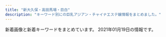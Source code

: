 ```yaml
---
title: "新大久保・高田馬場・目白"
description: "キーワード別にの巨乳アジアン・チャイナエステ嬢情報をまとめました。"
---
```


新着画像と新着キーワードをまとめています。
2021年01月19日の情報です。

<DmmAffiliateIns />
<KeywordTable
  shops={
    [
    {
        "keywords": {
            "D": 5,
            "86": 4,
            "C": 14,
            "85": 1,
            "87": 1
        },
        "url": "https://angel.abnavi.info/",
        "name": "Angel",
        "img_links": [
            "https://angel.abnavi.info/images/room2.jpg",
            "https://angel.abnavi.info/images/top.jpg",
            "https://angel.abnavi.info/photos/sites/7/2020/07/2020073006120917.jpg",
            "https://angel.abnavi.info/photos/sites/7/2020/11/2020110606371089.jpg",
            "https://angel.abnavi.info/photos/sites/7/2020/09/2020092301333424.jpg",
            "https://angel.abnavi.info/images/news_bj3.jpg",
            "https://angel.abnavi.info/images/end.png",
            "https://angel.abnavi.info/images/nbj3.jpg",
            "https://angel.abnavi.info/photos/sites/7/2020/10/2020101305350920.jpg",
            "https://angel.abnavi.info/photos/sites/7/2020/07/2020073005201940.jpg",
            "https://angel.abnavi.info/images/nbj1.jpg",
            "https://angel.abnavi.info/images/s_staff.jpg",
            "https://angel.abnavi.info/images/room1.jpg",
            "https://angel.abnavi.info/images/room3.jpg",
            "https://angel.abnavi.info/photos/sites/7/2020/07/2020073005202048.jpg",
            "https://angel.abnavi.info/images/room4.jpg",
            "https://angel.abnavi.info/images/s_news.png"
        ],
        "station": "JR\u9ad8\u7530\u99ac\u5834\u99c5"
    },
    {
        "keywords": {},
        "img_links": [
            "http://kobo.mssg.jp/images/s_info.png",
            "http://kobo.mssg.jp/images/staff_9b.jpg",
            "http://kobo.mssg.jp/images/wenzi-staff.png",
            "http://kobo.mssg.jp/layer/images/top/top_04.jpg",
            "http://kobo.mssg.jp/images/staff_9a.jpg",
            "http://kobo.mssg.jp/images/top2.jpg",
            "http://kobo.mssg.jp/images/staff_8.jpg",
            "http://kobo.mssg.jp/layer/images/top/top_02.jpg",
            "http://kobo.mssg.jp/layer/images/top/top_05.jpg",
            "http://kobo.mssg.jp/layer/images/top/top_08.png",
            "http://kobo.mssg.jp/images/staff_2b.jpg",
            "http://kobo.mssg.jp/layer/images/top/top_06.jpg",
            "http://kobo.mssg.jp/images/1.jpg",
            "http://kobo.mssg.jp/layer/images/top.jpg",
            "http://kobo.mssg.jp/layer/images/top/top_03.jpg",
            "http://kobo.mssg.jp/images/staff_10a.jpg",
            "http://kobo.mssg.jp/images/info.png",
            "http://kobo.mssg.jp/images/staff_4.jpg",
            "http://kobo.mssg.jp/images/staff_bj4.png",
            "http://kobo.mssg.jp/images/staff_2a.jpg",
            "http://kobo.mssg.jp/images/top1.jpg",
            "http://kobo.mssg.jp/images/staff_5.jpg",
            "http://kobo.mssg.jp/layer/images/top/top_01.jpg",
            "http://kobo.mssg.jp/images/staff_8a.jpg",
            "http://kobo.mssg.jp/images/staff_bj1.png"
        ],
        "url": "http://kobo.mssg.jp/",
        "station": "JR\u5927\u4e45\u4fdd\u99c5\u5317\u53e3",
        "name": "\u6c34\u8272-\u30df\u30ba\u30a4\u30ed-"
    },
    {
        "url": "http://familiar.tyo.cm/",
        "img_links": [
            "http://familiar.tyo.cm/photos/sites/37/2019/10/2019102502193551.jpg",
            "http://familiar.tyo.cm/photos/sites/37/2018/12/2018121903013346.jpg",
            "http://familiar.tyo.cm/photos/sites/37/2018/12/2018121903022968.jpg",
            "http://familiar.tyo.cm/photos/sites/37/2019/11/2019112902341792.jpg",
            "http://familiar.tyo.cm/photos/sites/37/2019/06/2019061502562797.jpg",
            "http://familiar.tyo.cm/photos/sites/37/2019/12/2019120401354873.jpg",
            "http://familiar.tyo.cm/photos/sites/37/2019/09/201909270657496.jpg",
            "http://familiar.tyo.cm/photos/sites/37/2019/03/2019032406115446.jpg",
            "http://familiar.tyo.cm/photos/sites/37/2019/06/2019061502562798.jpg",
            "http://familiar.tyo.cm/photos/sites/37/2019/03/2019032406115598.jpg",
            "http://familiar.tyo.cm/images/1.png",
            "http://familiar.tyo.cm/photos/sites/37/2019/10/2019102408541458.jpg",
            "http://familiar.tyo.cm/photos/sites/37/2019/12/2019120401355046.jpg",
            "http://familiar.tyo.cm/photos/sites/37/2019/12/2019120401354980.jpg",
            "http://familiar.tyo.cm/images/mobile.jpg",
            "http://familiar.tyo.cm/images/s_link.jpg",
            "http://familiar.tyo.cm/photos/sites/37/2019/12/201912130833132.jpg",
            "http://familiar.tyo.cm/images/s_staff.jpg",
            "http://familiar.tyo.cm/photos/sites/37/2019/12/2019120502265383.jpg",
            "http://familiar.tyo.cm/photos/sites/37/2019/03/2019031806471671.jpg",
            "http://familiar.tyo.cm/photos/sites/37/2019/09/2019090503385014.jpg",
            "http://familiar.tyo.cm/photos/sites/37/2019/10/2019102502193826.jpg",
            "http://familiar.tyo.cm/photos/sites/37/2019/06/2019062210030384.jpg",
            "http://familiar.tyo.cm/photos/sites/37/2019/06/2019060406161857.jpg",
            "http://familiar.tyo.cm/photos/sites/37/2019/06/2019060406241084.jpg",
            "http://familiar.tyo.cm/photos/sites/37/2019/03/2019032406115491.jpg",
            "http://familiar.tyo.cm/photos/sites/37/2019/11/2019110802115992.jpg",
            "http://familiar.tyo.cm/photos/sites/37/2019/03/2019032406115311.jpg",
            "http://familiar.tyo.cm/photos/sites/37/2019/06/2019061502562745.jpg",
            "http://familiar.tyo.cm/photos/sites/37/2019/03/2019032406115451.jpg",
            "http://familiar.tyo.cm/photos/sites/37/2019/11/2019112002511160.jpg",
            "http://familiar.tyo.cm/photos/sites/37/2019/12/2019120502264671.jpg",
            "http://familiar.tyo.cm/images/tel.png",
            "http://familiar.tyo.cm/photos/sites/37/2019/03/2019032406115440.jpg",
            "http://familiar.tyo.cm/photos/sites/37/2019/10/2019100304481325.jpg",
            "http://familiar.tyo.cm/photos/sites/37/2019/06/201906040617136.jpg",
            "http://familiar.tyo.cm/photos/sites/37/2019/03/2019032406115312.jpg",
            "http://familiar.tyo.cm/images/s_news.jpg",
            "http://familiar.tyo.cm/images/top.png"
        ],
        "name": "Familiar\u30fb\u30d5\u30a1\u30df\u30ea\u30fc\u30a2",
        "station": "JR\u65b0\u5927\u4e45\u4fdd\u99c5",
        "keywords": {
            "E": 36,
            "C": 2,
            "87": 72,
            "88": 27,
            "83": 9,
            "85": 18,
            "D": 182,
            "86": 94
        }
    },
    {
        "url": "http://www.aromaonly1.com/",
        "keywords": {
            "E": 2,
            "D": 4,
            "88": 4,
            "86": 5,
            "C": 3
        },
        "station": "JR\u9ad8\u7530\u99ac\u5834\u99c5",
        "name": "NEW ONLY ONE",
        "img_links": [
            "http://www.aromaonly1.com/images/index_01.jpg",
            "http://www.aromaonly1.com/images/index_02.jpg",
            "http://www.aromaonly1.com/images/index_04.jpg",
            "http://www.aromaonly1.com/images/interior_10.jpg",
            "http://www.aromaonly1.com/images/service_10.jpg",
            "http://www.aromaonly1.com/images/index_06.jpg",
            "http://www.aromaonly1.com/my_work/images/pic1.png",
            "http://www.aromaonly1.com/uploads/56e94a67d1aa4ea89d5f2064a387ab96.jpg",
            "http://www.aromaonly1.com/uploads/33c6d79a06e306e309deefd74daa5ef6.jpg",
            "http://www.aromaonly1.com/uploads/8e9e8b4d89b256773f17dff61368328c.jpg",
            "http://www.aromaonly1.com/uploads/822de08541e5f0a03b8fdd99ac777097.jpg",
            "http://www.aromaonly1.com/images/girls_10.jpg",
            "http://www.aromaonly1.com/images/index_05.jpg",
            "http://www.aromaonly1.com/images/index_20.jpg",
            "http://www.aromaonly1.com/uploads/b43afdf6c0db7020b472f89b05664984.jpg",
            "http://www.aromaonly1.com/uploads/18799c1985ca7d1cd026808323ec51c2.jpg",
            "http://www.aromaonly1.com/images/index_07.jpg",
            "http://www.aromaonly1.com/uploads/5f4083d49285cbe64774b1bd70e86150.jpg",
            "http://www.aromaonly1.com/uploads/66dc68de1f9c001b6f15d52303314efc.jpg",
            "http://www.aromaonly1.com/uploads/305e7816c9390b899011ef6e82855b7d.jpg",
            "http://www.aromaonly1.com/uploads/2f5941103973429d3981087968a845a3.jpg",
            "http://www.aromaonly1.com/uploads/a4bfacdc272e1f3c3ee9884036dbf094.jpg",
            "http://www.aromaonly1.com/images/index_03.jpg",
            "http://www.aromaonly1.com/uploads/015cba9c432d730d26583fe998534fa6.jpg",
            "http://www.aromaonly1.com/uploads/ac75f516de3602f2ed5de1d9e2383a35.jpg",
            "http://www.aromaonly1.com/images/index_11.jpg",
            "http://www.aromaonly1.com/images/index_16.jpg",
            "http://www.aromaonly1.com/images/index_17.jpg",
            "http://www.aromaonly1.com/images/service_11.jpg",
            "http://www.aromaonly1.com/uploads/c24b4a66b959c50d941c227e2167e47a.jpg",
            "http://www.aromaonly1.com/images/index_15.jpg",
            "http://www.aromaonly1.com/images/index_08.jpg",
            "http://www.aromaonly1.com/uploads/6d6161355034da26e622af1b5469296f.jpg",
            "http://www.aromaonly1.com/images/index_14.jpg",
            "http://www.aromaonly1.com/images/link_10.jpg",
            "http://www.aromaonly1.com/uploads/269045fb02ee17a03b99afcdabc449fa.jpg",
            "http://www.aromaonly1.com/images/index_12.jpg",
            "http://www.aromaonly1.com/images/index_21.jpg",
            "http://www.aromaonly1.com/uploads/e01fa669285bc99ba782abfd90a08bb2.jpg",
            "http://www.aromaonly1.com/uploads/0d74a4af5e268e3562daa56048c13906.jpg",
            "http://www.aromaonly1.com/images/index_18.jpg",
            "http://www.aromaonly1.com/uploads/3e6ede4dd71b9611bfc0fc01fff82057.jpg",
            "http://www.aromaonly1.com/images/fanhui.png",
            "http://www.aromaonly1.com/images/index_19.jpg"
        ]
    },
    {
        "name": "\u60a0\u30a8\u30b9\u30c6",
        "img_links": [
            "http://www.y-rlx.site/images/info.jpg",
            "http://www.y-rlx.site/images/index_07.jpg",
            "http://www.y-rlx.site/images/upload/thumb/42f21da5175af4b4.jpg",
            "http://www.y-rlx.site/images/index_06.jpg",
            "http://www.y-rlx.site/images/rec_09.jpg",
            "http://www.y-rlx.site/images/staff_09.jpg",
            "http://www.y-rlx.site/images/upload/thumb/09ac55d22a602603.jpg",
            "http://www.y-rlx.site/images/index_18.jpg",
            "http://www.y-rlx.site/images/upload/thumb/02b4e6896e30ae85.jpg",
            "http://www.y-rlx.site/images/card.jpg",
            "http://www.y-rlx.site/images/index_20.jpg",
            "http://www.y-rlx.site/girl/01.jpg",
            "http://www.y-rlx.site/images/index_03.jpg",
            "http://y-rlx.site/images/index_07.jpg",
            "http://www.y-rlx.site/images/index_11.jpg",
            "http://www.y-rlx.site/images/upload/thumb/5dc2d5e0b6195104.jpg",
            "http://www.y-rlx.site/images/index_02.jpg",
            "http://www.y-rlx.site/girl/04.jpg",
            "http://www.y-rlx.site/images/index_08.jpg",
            "http://www.y-rlx.site/images/index_15.jpg",
            "http://www.y-rlx.site/images/upload/thumb/e93a788af7ec0040.jpg",
            "http://www.y-rlx.site/images/rec.jpg",
            "http://www.y-rlx.site/images/upload/thumb/c69d7050fbdbb36f.jpg",
            "http://www.y-rlx.site/girl/03.jpg",
            "http://www.y-rlx.site/images/upload/thumb/0fba3207fb3c4467.jpg",
            "http://www.y-rlx.site/images/info_09.jpg",
            "http://www.y-rlx.site/images/index_09.jpg",
            "http://www.y-rlx.site/images/upload/thumb/2c7fdde9ad97892b.jpg",
            "http://www.y-rlx.site/images/index_04.jpg",
            "http://www.y-rlx.site/images/upload/thumb/e0a26e58e17a1416.jpg",
            "http://www.y-rlx.site/girl/05.jpg",
            "http://www.y-rlx.site/images/index_05.jpg",
            "http://www.y-rlx.site/images/index_13.jpg",
            "http://www.y-rlx.site/girl/02.jpg",
            "http://y-rlx.site/images/index_04.jpg",
            "http://www.y-rlx.site/images/upload/thumb/ed8b0cbb7323414a.jpg",
            "http://www.y-rlx.site/images/index_01.jpg",
            "http://www.y-rlx.site/images/index_19.jpg",
            "http://www.y-rlx.site/images/upload/thumb/e8190e2180eba7c5.jpg",
            "http://www.y-rlx.site/images/upload/thumb/55cf68e3bb41cd32.jpg",
            "http://www.y-rlx.site/images/index_10.jpg"
        ],
        "url": "http://www.y-rlx.site/",
        "station": "JR\u9ad8\u7530\u99ac\u5834\u99c5\u65e9\u7a32\u7530\u53e3",
        "keywords": {
            "87": 3,
            "88": 3,
            "D": 1,
            "C": 5
        }
    },
    {
        "name": "\u7f8e\u82b1\u9999",
        "url": "https://relax501.webnode.jp/",
        "img_links": [
            "https://relax501.webnode.jp/_files/200000065-1b9391b93c/200/2_22.jpg",
            "https://relax501.webnode.jp/_files/200000088-2c2d72c2da/200/rogo.jpg",
            "https://relax501.webnode.jp/_files/200000063-6c3f06c3f2/top-34.jpg",
            "https://relax501.webnode.jp/_files/200000068-1dc6f1dc72/r2.jpg",
            "https://relax501.webnode.jp/_files/200000063-6c3f06c3f2/200/top-34.jpg",
            "https://relax501.webnode.jp/_files/200000080-8e8bb8e8bd/200/yuki-8.jpg",
            "https://relax501.webnode.jp/_files/200000067-9be369be38/r1.jpg",
            "https://relax501.webnode.jp/_files/200000067-9be369be38/200/r1.jpg",
            "https://relax501.webnode.jp/_files/200000068-1dc6f1dc72/200/r2.jpg",
            "https://relax501.webnode.jp/_files/200000077-64e7364e77/200/anna-2.jpg",
            "https://relax501.webnode.jp/_files/200000019-1f1a31f1a5/200/33.jpg",
            "https://relax501.webnode.jp/_files/200000078-d0097d0099/madoka-0.jpg",
            "https://relax501.webnode.jp/_files/200000077-64e7364e77/anna-2.jpg",
            "https://relax501.webnode.jp/_files/200000081-8d1f18d1f3/yuu.jpg",
            "https://relax501.webnode.jp/_files/200000078-d0097d0099/200/madoka-0.jpg",
            "https://relax501.webnode.jp/_files/200000081-8d1f18d1f3/200/yuu.jpg",
            "https://relax501.webnode.jp/_files/200000080-8e8bb8e8bd/yuki-8.jpg",
            "https://relax501.webnode.jp/_files/200000065-1b9391b93c/2_22.jpg"
        ],
        "station": "JR\u65b0\u5927\u4e45\u4fdd\u99c5",
        "keywords": {}
    },
    {
        "keywords": {},
        "url": "http://esthe.top/",
        "name": "RAN\uff5e\u30e9\u30f3\uff5e",
        "station": "JR\u9ad8\u7530\u99ac\u5834\u99c5\u6771\u53e3",
        "img_links": [
            "http://esthe.top/images/QRcode.jpg",
            "http://esthe.top/images/an_2_04.jpg",
            "http://esthe.top/images/room_images/gallery-04.jpg",
            "http://esthe.top/images/demo/slider/tooltips/slide2.png",
            "http://esthe.top/images/an_1_03.jpg",
            "http://esthe.top/images/staff_images/staff_010b.jpg",
            "http://esthe.top/images/room_images/gallery-01.jpg",
            "http://esthe.top/images/staff_images/staff_01a.jpg",
            "http://esthe.top/images/demo/slider/images/slide2.png",
            "http://esthe.top/images/room_images/gallery-06.jpg",
            "http://esthe.top/images/room_images/index-02.jpg",
            "http://esthe.top/images/staff_images/staff_09a.jpg",
            "http://esthe.top/images/an_2_06.jpg",
            "http://esthe.top/images/staff_images/staff_07a.jpg",
            "http://esthe.top/images/Bottom_02.jpg",
            "http://esthe.top/images/staff_images/staff_07b.jpg",
            "http://esthe.top/images/staff_images/staff_01b.jpg",
            "http://esthe.top/images/an_1_06.jpg",
            "http://esthe.top/images/demo/slider/tooltips/slide3.png",
            "http://esthe.top/images/room_images/index-01.jpg",
            "http://esthe.top/images/acs_ima/access-01.jpg",
            "http://esthe.top/images/an_1_04.jpg",
            "http://esthe.top/images/staff_images/staff_04a.jpg",
            "http://esthe.top/images/demo/slider/images/slide3.png",
            "http://esthe.top/images/an_1_05.jpg",
            "http://esthe.top/images/room_images/gallery-03.jpg",
            "http://esthe.top/images/an_2_03.jpg",
            "http://esthe.top/images/demo/slider/images/slide1.png",
            "http://esthe.top/images/demo/slider/tooltips/slide1.png",
            "http://esthe.top/images/an_1_02.jpg",
            "http://esthe.top/images/demo/slider/images/slide4.png",
            "http://esthe.top/images/room_images/gallery-02.jpg",
            "http://esthe.top/images/an_2_07.jpg",
            "http://esthe.top/images/staff_images/staff_04b.jpg",
            "http://esthe.top/images/acs_ima/access-03.jpg",
            "http://esthe.top/images/demo/slider/tooltips/slide5.png",
            "http://esthe.top/images/acs_ima/access-02.jpg",
            "http://esthe.top/images/an_1_07.jpg",
            "http://esthe.top/images/an_2_05.jpg",
            "http://esthe.top/images/staff_images/staff_09b.jpg",
            "http://esthe.top/images/demo/slider/images/slide5.png",
            "http://esthe.top/images/acs_ima/access-04.jpg",
            "http://esthe.top/images/room_images/gallery-05.jpg",
            "http://esthe.top/images/an_2_02.jpg",
            "http://esthe.top/images/demo/slider/tooltips/slide4.png",
            "http://esthe.top/images/Bottom_01.jpg",
            "http://esthe.top/images/staff_images/staff_010a.jpg"
        ]
    },
    {
        "name": "\u98a8\u96c5\u5802 \uff5e\u3075\u3046\u304c\u3069\u3046\uff5e",
        "keywords": {},
        "img_links": [
            "http://www.kity.work/img/an1.jpg",
            "http://www.kity.work/images/news.jpg",
            "http://www.kity.work/staff/sara.jpg",
            "http://www.kity.work/staff/minami.jpg",
            "http://www.kity.work/staff/yuka.jpg",
            "http://www.kity.work/img/an2.jpg",
            "http://www.kity.work/images/head.jpg",
            "http://www.kity.work/images/2.jpg",
            "http://www.kity.work/images/interior_t.jpg",
            "http://www.kity.work/img/aoi2.jpg",
            "http://www.kity.work/img/minami2.jpg",
            "http://www.kity.work/img/sara2.jpg",
            "http://www.kity.work/images/s1.png",
            "http://www.kity.work/images/up.jpg",
            "http://www.kity.work/images/s2.jpg",
            "http://www.kity.work/images/int2.jpg",
            "http://www.kity.work/img/minami1.jpg",
            "http://www.kity.work/img/yuka2.jpg",
            "http://www.kity.work/images/int1.jpg",
            "http://www.kity.work/images/4.jpg",
            "http://www.kity.work/images/1.jpg",
            "http://www.kity.work/images/s1.jpg",
            "http://www.kity.work/images/3.jpg",
            "http://www.kity.work/images/ac2.jpg",
            "http://www.kity.work/images/5.jpg",
            "http://www.kity.work/staff/aoi.jpg",
            "http://www.kity.work/images/tg.jpg",
            "http://www.kity.work/img/yuka1.jpg",
            "http://www.kity.work/img/sara1.jpg",
            "http://www.kity.work/img/aoi1.jpg",
            "http://www.kity.work/images/tel.jpg",
            "http://www.kity.work/staff/an.jpg",
            "http://www.kity.work/images/staff_t.jpg",
            "http://www.kity.work/images/sys.jpg"
        ],
        "url": "http://www.kity.work/",
        "station": "JR\u9ad8\u7530\u99ac\u5834\u99c5\u65e9\u7a32\u7530\u53e3"
    },
    {
        "name": "\u82b1",
        "station": "JR\u5927\u4e45\u4fdd\u99c5\u5317\u53e3",
        "img_links": [
            "https://est-hana.com/img/girl/main/s75_1.jpg",
            "https://est-hana.com/img/girl/thumb/smain1902e7f2a11706f93c08ab1eb76c57c0a501.jpg",
            "http://est-hana.com/img/material/gm4_rollout.png",
            "http://est-hana.com/img/whatnew/20200304.jpg",
            "https://est-hana.com/img/girl/list/s77_list.jpg",
            "https://est-hana.com/img/girl/list/s75_face.jpg",
            "https://est-hana.com/img/girl/pickup/pickup20190118192153.jpg",
            "http://est-hana.com/img/material/gm5_rollout.png",
            "https://est-hana.com/img/material/staff_t1rev1.png",
            "https://est-hana.com/img/material/top_t5.png",
            "https://est-hana.com/img/material/accsess_picter2.jpg",
            "http://est-hana.com/img/girl/pickup/topgirl20190528141109.png",
            "http://est-hana.com/img/material/gm2_rollout.png",
            "https://est-hana.com/img/material/massap5.jpg",
            "https://est-hana.com/img/material/w2.png",
            "https://est-hana.com/img/material/staff_t1.png",
            "https://est-hana.com/img/material/hosi4.png",
            "https://est-hana.com/img/girl/thumb/smain1912da4fa2da2e801312734721e1a44d8e19.jpg",
            "http://est-hana.com/img/material/top_t2_img_rev2.jpg",
            "https://est-hana.com/img/girl/list/sface193e3a7504f14e2050f14cb6782d72bb46c.jpg",
            "http://est-hana.com/img/girl/pickup/topgirl20180308214256.png",
            "https://est-hana.com/img/girl/list/slist199a8b144d9cbd006fc9dffdf23ad77de07.jpg",
            "https://est-hana.com/img/girl/list/slist110d5ce8a5906e2cdaf90af47c9395e0dff.jpg",
            "https://est-hana.com/img/girl/main/smain1871110bf62c88dcefca310cdc127f9b11f2.jpg",
            "http://est-hana.com/img/girl/pickup/topgirl20180908131653.png",
            "https://est-hana.com/img/girl/list/s163_face.jpg",
            "http://est-hana.com/img/girl/pickup/pickup20191214162524.jpg",
            "http://est-hana.com/img/girl/pickup/pickup20190118192257.jpg",
            "https://est-hana.com/img/girl/thumb/s180_1.jpg",
            "https://est-hana.com/img/girl/list/sface18449673a0eecbfdaab27d1a016ce6f4281.jpg",
            "http://est-hana.com/img/whatnew/20200401_mask.jpg",
            "http://est-hana.com/img/material/top_t3.png",
            "https://est-hana.com/img/girl/list/s180_list.jpg",
            "https://est-hana.com/img/material/photorenew5.jpg",
            "https://est-hana.com/img/whatnew/20200401min60.jpg",
            "https://est-hana.com/img/material/returnbtn.png",
            "https://est-hana.com/img/material/d19.png",
            "https://est-hana.com/img/material/click_tel_btn.png",
            "https://est-hana.com/img/girl/list/s88_face.jpg",
            "https://est-hana.com/img/girl/pickup/topgirl20161016054301.png",
            "https://est-hana.com/img/material/gm3_rollout.png",
            "https://est-hana.com/img/girl/main/smain1931e3a7504f14e2050f14cb6782d72bb46c.jpg",
            "https://est-hana.com/img/girl/pickup/pickup20191208191053.jpg",
            "https://est-hana.com/img/girl/main/smain197153ce52e0264e81a8a42e5d3c84dd833e.jpg",
            "http://est-hana.com/img/girl/pickup/pickup20190118192153.jpg",
            "https://est-hana.com/img/girl/main/smain184149673a0eecbfdaab27d1a016ce6f4281.jpg",
            "https://est-hana.com/img/girl/list/slist19753ce52e0264e81a8a42e5d3c84dd833e.jpg",
            "https://est-hana.com/img/material/detailwaku.png",
            "https://est-hana.com/img/material/gm4_rollout.png",
            "https://est-hana.com/img/girl/list/sface191ec56c0d5cc68365ea11e2e52a40272d8.jpg",
            "https://est-hana.com/img/camp/camp20210101.png",
            "https://est-hana.com/img/girl/pickup/topgirl20141227182718.png",
            "http://est-hana.com/img/material/top_twitter.png",
            "http://est-hana.com/img/camp/camp20210101.png",
            "https://est-hana.com/img/girl/pickup/pickup20180526173711.jpg",
            "https://est-hana.com/img/girl/list/sface19753ce52e0264e81a8a42e5d3c84dd833e.jpg",
            "https://est-hana.com/img/girl/list/s77_face.jpg",
            "http://est-hana.com/img/material/top_t2.png",
            "http://est-hana.com/img/material/top_t4.png",
            "https://est-hana.com/img/girl/main/smain1891e9ae2d8752cd8b9474ebd62df9909f9b.jpg",
            "https://est-hana.com/img/girl/main/s139_1.jpg",
            "https://est-hana.com/img/girl/list/s173_face.jpg",
            "https://est-hana.com/img/girl/pickup/pickup20190118192257.jpg",
            "https://est-hana.com/img/girl/list/slist8365230fc40840a020ba3ed47600db4b4a.jpg",
            "https://est-hana.com/img/material/photorenew2rev1.jpg",
            "https://est-hana.com/img/material/gm1_rollout.png",
            "https://est-hana.com/img/material/photorenew3.jpg",
            "https://est-hana.com/img/material/massap1.jpg",
            "https://est-hana.com/img/girl/list/slist19053cc33bb85f739f63e84c2ae2c41c2eb.jpg",
            "https://est-hana.com/img/material/sys_etc.png",
            "https://est-hana.com/img/girl/list/s86_face.jpg",
            "https://est-hana.com/img/girl/thumb/s139_1.jpg",
            "https://est-hana.com/img/material/line1.png",
            "https://est-hana.com/img/material/systme_t1.png",
            "https://est-hana.com/img/girl/list/slist193a69a1a063a3159e298d18b691542266d.jpg",
            "https://est-hana.com/img/material/topflashimg1.jpg",
            "http://est-hana.com/img/girl/pickup/topgirl20140510202547.png",
            "https://est-hana.com/img/girl/list/s139_face.jpg",
            "https://est-hana.com/img/girl/pickup/pickup20180830201105.jpg",
            "https://est-hana.com/img/girl/list/slist18449673a0eecbfdaab27d1a016ce6f4281.jpg",
            "https://est-hana.com/img/girl/list/s88_list.jpg",
            "http://est-hana.com/img/girl/pickup/pickup20190227121102.jpg",
            "https://est-hana.com/img/material/massap6.jpg",
            "http://est-hana.com/img/girl/pickup/topgirl20161016054301.png",
            "http://est-hana.com/img/girl/pickup/topgirl20140502225842.png",
            "http://est-hana.com/img/material/topflashimg1.jpg",
            "https://est-hana.com/img/girl/list/sface8365230fc40840a020ba3ed47600db4b4a.jpg",
            "https://est-hana.com/img/material/staffdetail_t1.png",
            "https://est-hana.com/img/material/sframe2014.png",
            "https://est-hana.com/img/girl/pickup/topgirl20140510202547.png",
            "https://est-hana.com/img/girl/thumb/smain1871110bf62c88dcefca310cdc127f9b11f2.jpg",
            "https://est-hana.com/img/girl/thumb/smain197153ce52e0264e81a8a42e5d3c84dd833e.jpg",
            "https://est-hana.com/img/material/sys_course2_rev2.png",
            "https://est-hana.com/img/material/age.png",
            "https://est-hana.com/img/material/top_t2.png",
            "https://est-hana.com/img/material/massa_t1.png",
            "https://est-hana.com/img/material/hosi5.png",
            "http://est-hana.com/img/material/gm6_rollout.png",
            "https://est-hana.com/img/girl/thumb/s86_1.jpg",
            "https://est-hana.com/img/girl/thumb/s173_1.jpg",
            "https://est-hana.com/img/girl/thumb/smain1913da4fa2da2e801312734721e1a44d8e19.jpg",
            "http://est-hana.com/img/whatnew/20200401min60.jpg",
            "https://est-hana.com/img/girl/thumb/s75_1.jpg",
            "https://est-hana.com/img/girl/list/s173_list.jpg",
            "https://est-hana.com/img/material/massap7.jpg",
            "https://est-hana.com/img/girl/list/sface199a8b144d9cbd006fc9dffdf23ad77de07.jpg",
            "https://est-hana.com/img/material/photorenew1.jpg",
            "https://est-hana.com/img/material/sys_option.png",
            "https://est-hana.com/img/girl/thumb/s77_2.jpg",
            "https://est-hana.com/img/girl/thumb/smain184149673a0eecbfdaab27d1a016ce6f4281.jpg",
            "https://est-hana.com/img/girl/pickup/pickup20190121202926.jpg",
            "https://est-hana.com/img/girl/thumb/smain18725b09cd881b1f036f9f4970616c10b474.jpg",
            "https://est-hana.com/img/girl/list/slist187110f9d5212fd19d8b8410ec6bff294e6.jpg",
            "https://est-hana.com/img/girl/list/slist191ec56c0d5cc68365ea11e2e52a40272d8.jpg",
            "https://est-hana.com/img/material/sys_course3_rev1.png",
            "https://est-hana.com/img/girl/thumb/s163_1.jpg",
            "http://est-hana.com/img/material/top_t5.png",
            "http://est-hana.com/img/material/age.png",
            "https://est-hana.com/img/girl/thumb/smain1911ec56c0d5cc68365ea11e2e52a40272d8.jpg",
            "https://est-hana.com/img/girl/pickup/pickup20181218104555.jpg",
            "https://est-hana.com/img/girl/list/s139_list.jpg",
            "https://est-hana.com/img/girl/list/s86_list.jpg",
            "https://est-hana.com/img/material/photorenew4.jpg",
            "https://est-hana.com/img/material/day.png",
            "https://est-hana.com/img/material/gm2_rollout.png",
            "https://est-hana.com/img/whatnew/20200401_mask.jpg",
            "https://est-hana.com/img/girl/thumb/s173_2.jpg",
            "https://est-hana.com/img/material/top_t2_img_rev2.jpg",
            "https://est-hana.com/img/girl/pickup/pickup20141227182613.jpeg",
            "http://est-hana.com/img/girl/pickup/pickup20190528135649.jpg",
            "https://est-hana.com/img/girl/pickup/pickup20191214162524.jpg",
            "https://est-hana.com/img/girl/list/slist189e9ae2d8752cd8b9474ebd62df9909f9b.jpg",
            "https://est-hana.com/img/girl/thumb/smain193281777917c863b2cd265723b9cb5a3c32.jpg",
            "http://est-hana.com/img/girl/pickup/pickup20180830201105.jpg",
            "http://est-hana.com/img/girl/pickup/pickup20181218104555.jpg",
            "https://est-hana.com/img/girl/pickup/topgirl20180526173824.png",
            "https://est-hana.com/img/material/top_twitter.png",
            "https://est-hana.com/img/girl/thumb/smain1901e7f2a11706f93c08ab1eb76c57c0a501.jpg",
            "https://est-hana.com/img/girl/main/s86_1.jpg",
            "https://est-hana.com/img/material/systme_t2.png",
            "https://est-hana.com/img/material/top_t3.png",
            "http://est-hana.com/img/girl/pickup/topgirl20141227182718.png",
            "http://est-hana.com/img/girl/pickup/topgirl20180526173824.png",
            "https://est-hana.com/img/girl/list/sface189e9ae2d8752cd8b9474ebd62df9909f9b.jpg",
            "https://est-hana.com/img/material/top_t4.png",
            "https://est-hana.com/img/girl/main/s180_1.jpg",
            "https://est-hana.com/img/material/massap3.jpg",
            "http://est-hana.com/img/girl/pickup/pickup20190121202926.jpg",
            "https://est-hana.com/img/girl/thumb/smain184249673a0eecbfdaab27d1a016ce6f4281.jpg",
            "https://est-hana.com/img/material/gm5_rollout.png",
            "https://est-hana.com/img/girl/main/s77_1.jpg",
            "https://est-hana.com/img/girl/main/s163_1.jpg",
            "https://est-hana.com/img/girl/list/s163_list.jpg",
            "https://est-hana.com/img/girl/main/smain1911ec56c0d5cc68365ea11e2e52a40272d8.jpg",
            "https://est-hana.com/img/whatnew/20200304.jpg",
            "https://est-hana.com/img/material/m1.png",
            "https://est-hana.com/img/girl/pickup/topgirl20140502225842.png",
            "https://est-hana.com/img/girl/main/s173_1.jpg",
            "https://est-hana.com/img/girl/pickup/topgirl20190528141109.png",
            "https://est-hana.com/img/girl/main/smain1901e7f2a11706f93c08ab1eb76c57c0a501.jpg",
            "https://est-hana.com/img/material/month.png",
            "https://est-hana.com/img/girl/thumb/smain19725e2ed7efe2de621955e09d12295a13ee.jpg",
            "https://est-hana.com/img/material/massap2.jpg",
            "http://est-hana.com/img/material/gm1_rollout.png",
            "http://est-hana.com/img/material/top_t6.png",
            "http://est-hana.com/img/girl/pickup/pickup20180526173711.jpg",
            "https://est-hana.com/img/material/sys_course1_rev2.png",
            "https://est-hana.com/img/material/accsess_station.png",
            "https://est-hana.com/img/girl/thumb/s77_3.jpg",
            "https://est-hana.com/img/girl/pickup/pickup20190528135649.jpg",
            "https://est-hana.com/img/girl/list/s180_face.jpg",
            "https://est-hana.com/img/girl/pickup/topgirl20180908131653.png",
            "https://est-hana.com/img/material/gm6_rollout.png",
            "https://est-hana.com/img/girl/thumb/smain1891e9ae2d8752cd8b9474ebd62df9909f9b.jpg",
            "https://est-hana.com/img/girl/thumb/s77_1.jpg",
            "https://est-hana.com/img/girl/pickup/pickup20190227121102.jpg",
            "https://est-hana.com/img/girl/list/sface110404ef9fc79e2a0a04d64b621c22a0c77.jpg",
            "https://est-hana.com/img/girl/pickup/topgirl20180308214256.png",
            "https://est-hana.com/img/girl/thumb/smain1931e3a7504f14e2050f14cb6782d72bb46c.jpg",
            "https://est-hana.com/img/girl/list/sface190e7f2a11706f93c08ab1eb76c57c0a501.jpg",
            "https://est-hana.com/img/girl/list/sface187386757ea62d773ca58e2457fc23b8e13.jpg",
            "https://est-hana.com/img/girl/list/s75_list.jpg",
            "http://est-hana.com/img/material/gm3_rollout.png",
            "http://est-hana.com/img/girl/pickup/pickup20191208191053.jpg",
            "http://est-hana.com/img/girl/pickup/pickup20141227182613.jpeg",
            "https://est-hana.com/img/material/massap4.jpg",
            "https://est-hana.com/img/material/top_t6.png",
            "https://est-hana.com/img/material/infopanel.png"
        ],
        "keywords": {
            "E": 5,
            "C": 41
        },
        "url": "https://est-hana.com/"
    },
    {
        "url": "http://milk.tyo.cm/",
        "name": "\u30df\u30eb\u30af",
        "img_links": [
            "http://milk.tyo.cm/images/tit_pick.png",
            "http://milk.tyo.cm/photos/sites/72/2020/12/2020121505155035.jpg",
            "http://milk.tyo.cm/images/re.png",
            "http://milk.tyo.cm/images/img_service01.jpg",
            "http://milk.tyo.cm/images/link_nav04.png",
            "http://milk.tyo.cm/images/sp_nav03.png",
            "http://milk.tyo.cm/images/img_service02.jpg",
            "http://milk.tyo.cm/photos/sites/72/2020/11/202011100524008.jpg",
            "http://milk.tyo.cm/images/room4_l.jpg",
            "http://milk.tyo.cm/images/ico_headline.png",
            "http://milk.tyo.cm/images/com_tel.png",
            "http://milk.tyo.cm/images/room3_l.jpg",
            "http://milk.tyo.cm/images/sp_nav02.png",
            "http://milk.tyo.cm/images/sp_nav01.png",
            "http://milk.tyo.cm/images/link_nav03.png",
            "http://milk.tyo.cm/images/tit_service.png",
            "http://milk.tyo.cm/photos/sites/72/2020/06/2020061206443832.jpg",
            "http://milk.tyo.cm/images/img_service03.jpg",
            "http://milk.tyo.cm/images/bg_cont03.png",
            "http://milk.tyo.cm/images/sp_header.jpg",
            "http://milk.tyo.cm/images/bg_cont01.png",
            "http://milk.tyo.cm/images/link_nav01.png",
            "http://milk.tyo.cm/photos/sites/72/2020/12/2020120807375347.jpg",
            "http://milk.tyo.cm/images/link_nav05.png",
            "http://milk.tyo.cm/images/room2_l.jpg",
            "http://milk.tyo.cm/images/img_service04.jpg",
            "http://milk.tyo.cm/images/top.png",
            "http://milk.tyo.cm/images/blog.jpg",
            "http://milk.tyo.cm/images/tit_staff.png",
            "http://milk.tyo.cm/images/link_nav02.png",
            "http://milk.tyo.cm/images/room1_l.jpg",
            "http://milk.tyo.cm/images/sp_tit_pick.png",
            "http://milk.tyo.cm/photos/sites/72/2020/06/2020061206444417.jpg"
        ],
        "station": "JR\u5927\u4e45\u4fdd\u99c5\u5357\u53e3",
        "keywords": {
            "C": 11,
            "86": 10,
            "D": 20,
            "85": 10
        }
    },
    {
        "keywords": {
            "D": 30,
            "85": 12,
            "87": 6,
            "86": 12
        },
        "url": "http://gogonoheya.ies.fun/",
        "station": "JR\u5927\u4e45\u4fdd\u99c5\u5317\u53e3",
        "name": "\u30ab\u30d5\u30a7\u306e\u5bb6",
        "img_links": [
            "http://gogonoheya.ies.fun/images/room3.jpg",
            "http://gogonoheya.ies.fun/images/mobile.jpg",
            "http://gogonoheya.ies.fun/images/room4.jpg",
            "http://gogonoheya.ies.fun/photos/sites/66/2020/12/2020121410194024.jpg",
            "http://gogonoheya.ies.fun/photos/sites/66/2020/09/2020091615070327.jpg",
            "http://gogonoheya.ies.fun/photos/sites/66/2020/07/2020072317322797.jpg",
            "http://gogonoheya.ies.fun/images/staff.jpg",
            "http://gogonoheya.ies.fun/photos/sites/66/2020/12/2020121514115288.jpg",
            "http://gogonoheya.ies.fun/images/link.jpg",
            "http://gogonoheya.ies.fun/photos/sites/66/2020/08/2020080313461364.jpg",
            "http://gogonoheya.ies.fun/images/room2.jpg",
            "http://gogonoheya.ies.fun/images/end.png",
            "http://gogonoheya.ies.fun/photos/sites/66/2020/07/2020072317323579.jpg",
            "http://gogonoheya.ies.fun/images/room1.jpg",
            "http://gogonoheya.ies.fun/images/top.jpg"
        ]
    },
    {
        "station": "JR\u5927\u4e45\u4fdd\u99c5\u5317\u53e3",
        "keywords": {
            "C": 34
        },
        "img_links": [
            "http://aes-salon.com/scdl/staff/10601.jpg",
            "http://aes-salon.com/scdl/staff/10091.jpg",
            "http://aes-salon.com/scdl/staff/10411mb.jpg",
            "http://aes-salon.com/scdl/staff/10591.jpg",
            "http://aes-salon.com/img/ttl_bekan.jpg",
            "http://aes-salon.com/scdl/staff/10342.jpg",
            "http://aes-salon.com/scdl/staff/10501mb.jpg",
            "http://aes-salon.com/scdl/staff/10351.jpg",
            "http://aes-salon.com/scdl/staff/10571mb.jpg",
            "http://aes-salon.com/scdl/staff/10411.jpg",
            "http://aes-salon.com/scdl/staff/10083.jpg",
            "http://aes-salon.com/i/files/homeimg.jpg",
            "http://aes-salon.com/scdl/staff/10471mb.jpg",
            "http://aes-salon.com/scdl/staff/10562.jpg",
            "http://aes-salon.com/scdl/staff/10561mb.jpg",
            "http://aes-salon.com/img/ttl_attbnr.jpg",
            "http://aes-salon.com/scdl/staff/10081.jpg",
            "http://aes-salon.com/img/ttl_mobile.jpg",
            "http://aes-salon.com/scdl/staff/10502.jpg",
            "http://aes-salon.com/scdl/staff/10471.jpg",
            "http://aes-salon.com/img/access/road4.jpg",
            "http://aes-salon.com/scdl/staff/10602.jpg",
            "http://aes-salon.com/scdl/staff/10122.jpg",
            "http://aes-salon.com/scdl/staff/10631.jpg",
            "http://aes-salon.com/scdl/staff/10472.jpg",
            "http://aes-salon.com/scdl/staff/10121.jpg",
            "http://aes-salon.com/scdl/staff/10252.jpg",
            "http://aes-salon.com/scdl/staff/10671mb.jpg",
            "http://aes-salon.com/img/ttl_staff.png",
            "http://aes-salon.com/img/access/road3.jpg",
            "http://aes-salon.com/scdl/staff/10091mb.jpg",
            "http://aes-salon.com/scdl/staff/10621.jpg",
            "http://aes-salon.com/scdl/staff/10461.jpg",
            "http://aes-salon.com/scdl/staff/10412.jpg",
            "http://aes-salon.com/scdl/staff/10441.jpg",
            "http://aes-salon.com/scdl/staff/10631mb.jpg",
            "http://aes-salon.com/img/ttl_att.png",
            "http://aes-salon.com/scdl/staff/10561.jpg",
            "http://aes-salon.com/pic/top2.jpg",
            "http://aes-salon.com/scdl/staff/10511mb.jpg",
            "http://aes-salon.com/scdl/staff/10292.jpg",
            "http://aes-salon.com/scdl/staff/10461mb.jpg",
            "http://aes-salon.com/scdl/staff/10671.jpg",
            "http://aes-salon.com/scdl/staff/10601mb.jpg",
            "http://aes-salon.com/scdl/staff/10501.jpg",
            "http://aes-salon.com/pic/top1.jpg",
            "http://aes-salon.com/scdl/staff/10081mb.jpg",
            "http://aes-salon.com/img/ttl_nouka.jpg",
            "http://aes-salon.com/scdl/staff/10651mb.jpg",
            "http://aes-salon.com/scdl/staff/10592.jpg",
            "http://aes-salon.com/scdl/staff/10251mb.jpg",
            "http://aes-salon.com/scdl/staff/10591mb.jpg",
            "http://aes-salon.com/scdl/staff/10621mb.jpg",
            "http://aes-salon.com/scdl/staff/10291mb.jpg",
            "http://aes-salon.com/scdl/staff/10341mb.jpg",
            "http://aes-salon.com/img/system/campaign.jpg",
            "http://aes-salon.com/scdl/staff/10341.jpg",
            "http://aes-salon.com/scdl/staff/10661.jpg",
            "http://aes-salon.com/scdl/staff/10251.jpg",
            "http://aes-salon.com/img/access/road2.jpg",
            "http://aes-salon.com/scdl/staff/10661mb.jpg",
            "http://aes-salon.com/img/access/roaddm.png",
            "http://aes-salon.com/scdl/staff/10641mb.jpg",
            "http://aes-salon.com/scdl/staff/10291.jpg",
            "http://aes-salon.com/img/access/road1.jpg",
            "http://aes-salon.com/scdl/staff/10082.jpg",
            "http://aes-salon.com/scdl/staff/10121mb.jpg",
            "http://aes-salon.com/scdl/staff/10462.jpg",
            "http://aes-salon.com/scdl/staff/10511.jpg",
            "http://aes-salon.com/scdl/staff/10092.jpg",
            "http://aes-salon.com/scdl/staff/10641.jpg",
            "http://aes-salon.com/scdl/staff/10351mb.jpg",
            "http://aes-salon.com/pic/head.jpg",
            "http://aes-salon.com/img/ttl_sister.png",
            "http://aes-salon.com/scdl/staff/10571.jpg",
            "http://aes-salon.com/scdl/staff/10563.jpg",
            "http://aes-salon.com/scdl/staff/10651.jpg",
            "http://aes-salon.com/scdl/staff/10441mb.jpg"
        ],
        "name": "Lovely Heart",
        "url": "http://aes-salon.com/"
    },
    {
        "name": "\u7652\u3057\u306e\u51fa\u4f1a\u3044",
        "station": "JR\u5927\u4e45\u4fdd\u99c5\u5317\u53e3",
        "img_links": [
            "http://p-aroma.work/img/mirai1.png",
            "http://p-aroma.work/images/sys.png",
            "http://p-aroma.work/staff/kasumi.jpg",
            "http://p-aroma.work/images/1.jpg",
            "http://p-aroma.work/img/mayu1.png",
            "http://p-aroma.work/images/int2.png",
            "http://p-aroma.work/staff/mayu.jpg",
            "http://p-aroma.work/images/s2.jpg",
            "http://p-aroma.work/images/news.jpg",
            "http://p-aroma.work/images/s1.jpg",
            "http://p-aroma.work/images/2.jpg",
            "http://p-aroma.work/img/rina1.png",
            "http://p-aroma.work/images/head.jpg",
            "http://p-aroma.work/img/ayaka1.png",
            "http://p-aroma.work/images/6.jpg",
            "http://p-aroma.work/images/staff_t.png",
            "http://p-aroma.work/images/mobile.jpg",
            "http://p-aroma.work/images/int1.png",
            "http://p-aroma.work/images/tel.jpg",
            "http://p-aroma.work/staff/rina.jpg",
            "http://p-aroma.work/img/kasumi1.png",
            "http://p-aroma.work/images/interior_t.png",
            "http://p-aroma.work/staff/mirai.jpg",
            "http://p-aroma.work/images/3.jpg",
            "http://p-aroma.work/images/4.jpg",
            "http://p-aroma.work/images/s1.png",
            "http://p-aroma.work/staff/ayaka.jpg"
        ],
        "keywords": {},
        "url": "http://p-aroma.work/"
    },
    {
        "url": "http://www.china-es.info/",
        "keywords": {},
        "img_links": [
            "http://www.china-es.info/images/sys3.jpg",
            "http://www.china-es.info/images/head.jpg",
            "http://www.china-es.info/images/news.jpg",
            "http://www.china-es.info/images/rec2.jpg",
            "http://www.china-es.info/images/top.jpg",
            "http://www.china-es.info/img/ringo1.jpg",
            "http://www.china-es.info/images/staff_t.jpg",
            "http://www.china-es.info/images/int1.jpg",
            "http://www.china-es.info/img/nana1.jpg",
            "http://www.china-es.info/images/rec1.jpg",
            "http://www.china-es.info/images/int3.jpg",
            "http://www.china-es.info/img/nana2.jpg",
            "http://www.china-es.info/images/menu/staff.jpg",
            "http://www.china-es.info/images/menu/top.jpg",
            "http://www.china-es.info/images/sys2.jpg",
            "http://www.china-es.info/images/interior_t.jpg",
            "http://www.china-es.info/images/sys1.jpg",
            "http://www.china-es.info/images/mobile.jpg",
            "http://www.china-es.info/images/menu/interior.jpg",
            "http://www.china-es.info/images/int4.jpg",
            "http://www.china-es.info/images/int2.jpg",
            "http://www.china-es.info/img/hibiki1.jpg"
        ],
        "name": "Honey At Home \u30cf\u30cb\u30fc\u30a2\u30c3\u30c8\u30db\u30fc\u30e0",
        "station": "JR\u9ad8\u7530\u99ac\u5834\u99c5\u65e9\u7a32\u7530\u53e3"
    },
    {
        "url": "https://www.cocoro556.in/",
        "name": "COCORO",
        "keywords": {
            "C": 20,
            "E": 1
        },
        "img_links": [
            "https://www.cocoro556.in/img/material/p2_t2_subt4.png",
            "https://www.cocoro556.in/img/material/pd_st3.png",
            "https://www.cocoro556.in/img/material/p2_t2_subt1.png",
            "https://www.cocoro556.in/img/material/p2_t2_subt4_m1.png",
            "https://www.cocoro556.in/img/girl/thumb/smain126142f85375ac3eb532582567360874d2d6.jpg",
            "https://www.cocoro556.in/img/material/gm6_rollout.png",
            "https://www.cocoro556.in/img/girl/list/slist12642f85375ac3eb532582567360874d2d6.jpg",
            "https://www.cocoro556.in/img/material/top_t3_subt1.png",
            "https://www.cocoro556.in/img/material/ftel.png",
            "https://www.cocoro556.in/img/material/pd_st1.png",
            "https://www.cocoro556.in/img/material/mobilesite.png",
            "https://www.cocoro556.in/img/girl/list/slist146f806d031a1244ccfaa8b4d307f6ef6d7.jpg",
            "https://www.cocoro556.in/img/girl/thumb/smain1493773ceed1a7cd35919e9c6866285fb943.jpg",
            "https://www.cocoro556.in/img/girl/main/smain155128648a02b629a70c40bc424b9302c3e1.jpg",
            "https://www.cocoro556.in/img/girl/list/slist16322954962968a79edd4eae79b844b9988.jpg",
            "https://www.cocoro556.in/img/girl/thumb/smain1541a1f8e548a2959236fdd0e7abcde80ac7.jpg",
            "https://www.cocoro556.in/img/material/gm5_rollover.png",
            "https://www.cocoro556.in/img/material/gm3_rollout.png",
            "https://www.cocoro556.in/img/girl/list/slist149773ceed1a7cd35919e9c6866285fb943.jpg",
            "https://www.cocoro556.in/img/material/top_t3_imgrev1.jpg",
            "https://www.cocoro556.in/img/girl/main/smain163122954962968a79edd4eae79b844b9988.jpg",
            "https://www.cocoro556.in/img/material/p2_t2_subt5_m2.png",
            "https://www.cocoro556.in/img/material/p6_t3.png",
            "https://www.cocoro556.in/img/girl/main/smain1491773ceed1a7cd35919e9c6866285fb943.jpg",
            "https://www.cocoro556.in/img/girl/main/smain1421b75436b0012f83588e08b8d8eb48c8c2.jpg",
            "https://www.cocoro556.in/img/girl/list/slist144346e3df3ff1cef1386c89c6ba9e9f72e.jpg",
            "https://www.cocoro556.in/img/girl/thumb/smain1443346e3df3ff1cef1386c89c6ba9e9f72e.jpg",
            "https://www.cocoro556.in/img/material/pd_st2.png",
            "https://www.cocoro556.in/img/girl/main/smain1461f806d031a1244ccfaa8b4d307f6ef6d7.jpg",
            "https://www.cocoro556.in/img/girl/main/smain1541a1f8e548a2959236fdd0e7abcde80ac7.jpg",
            "https://www.cocoro556.in/img/girl/list/slist15565c84cfd25159bbfcf85c63899ef5f53.jpg",
            "https://www.cocoro556.in/img/material/gm1_rollout.png",
            "https://www.cocoro556.in/img/material/p2_t2_subt3.png",
            "https://www.cocoro556.in/img/material/p6_t3_subt1.png",
            "https://www.cocoro556.in/img/girl/thumb/smain126332fd72809eba38056753c1720b05d8d5.jpg",
            "https://www.cocoro556.in/img/material/photost1.png",
            "https://www.cocoro556.in/img/material/p2_t2_subt5.png",
            "https://www.cocoro556.in/img/material/photost6.png",
            "https://www.cocoro556.in/img/girl/thumb/smain1462f806d031a1244ccfaa8b4d307f6ef6d7.jpg",
            "https://www.cocoro556.in/img/material/photost2rev1.png",
            "https://www.cocoro556.in/img/material/gm3_rollover.png",
            "https://www.cocoro556.in/img/girl/thumb/smain155228648a02b629a70c40bc424b9302c3e1.jpg",
            "https://www.cocoro556.in/img/material/pageheaderimg2.jpg",
            "https://www.cocoro556.in/img/girl/main/smain126142f85375ac3eb532582567360874d2d6.jpg",
            "https://www.cocoro556.in/img/material/top_t4.png",
            "https://www.cocoro556.in/img/material/accminimgrev1.jpg",
            "https://www.cocoro556.in/img/material/gm2_rollout.png",
            "https://www.cocoro556.in/img/material/p6_t2_subt1.png",
            "https://www.cocoro556.in/img/material/p2_t2_sub_m1_1.png",
            "https://www.cocoro556.in/img/girl/thumb/smain1461f806d031a1244ccfaa8b4d307f6ef6d7.jpg",
            "https://www.cocoro556.in/img/material/pageheaderimg3.jpg",
            "https://www.cocoro556.in/img/material/p3_t1.png",
            "https://www.cocoro556.in/img/material/top_t3.png",
            "https://www.cocoro556.in/img/material/photost7.png",
            "https://www.cocoro556.in/img/girl/main/smain1441346e3df3ff1cef1386c89c6ba9e9f72e.jpg",
            "https://www.cocoro556.in/img/material/photost4rev1.png",
            "https://www.cocoro556.in/img/girl/thumb/smain1422b75436b0012f83588e08b8d8eb48c8c2.jpg",
            "https://www.cocoro556.in/img/girl/thumb/smain14634879628e490d1ecf1cd7a9d727569f95.jpg",
            "https://www.cocoro556.in/img/material/p2_t2_sub_m1_2.png",
            "https://www.cocoro556.in/img/camp/camp20210107.jpg",
            "https://www.cocoro556.in/img/girl/thumb/smain155128648a02b629a70c40bc424b9302c3e1.jpg",
            "https://www.cocoro556.in/img/material/photost3rev1.png",
            "https://www.cocoro556.in/img/material/p2_t2_sub_m1_3.png",
            "https://www.cocoro556.in/img/material/top_t1.png",
            "https://www.cocoro556.in/img/material/photost5.png",
            "https://www.cocoro556.in/img/girl/thumb/smain126242f85375ac3eb532582567360874d2d6.jpg",
            "https://www.cocoro556.in/img/girl/thumb/smain1441346e3df3ff1cef1386c89c6ba9e9f72e.jpg",
            "https://www.cocoro556.in/img/material/p6_t2.png",
            "https://www.cocoro556.in/img/girl/thumb/smain1542a1f8e548a2959236fdd0e7abcde80ac7.jpg",
            "https://www.cocoro556.in/img/material/age_rollout.png",
            "https://www.cocoro556.in/img/whatnew/cocoro2021.png",
            "https://www.cocoro556.in/img/girl/list/slist154a1f8e548a2959236fdd0e7abcde80ac7.jpg",
            "https://www.cocoro556.in/img/girl/list/slist142b75436b0012f83588e08b8d8eb48c8c2.jpg",
            "https://www.cocoro556.in/img/girl/thumb/smain14922dea5bdda380e76839c012ab24bd9f82.jpg",
            "https://www.cocoro556.in/img/girl/thumb/smain163122954962968a79edd4eae79b844b9988.jpg",
            "https://www.cocoro556.in/img/camp/camp20200426sub.jpg",
            "https://www.cocoro556.in/img/material/p3_1_t1.png",
            "https://www.cocoro556.in/img/material/p2_t2_subt2.png",
            "https://www.cocoro556.in/img/material/leftinfo.png",
            "https://www.cocoro556.in/img/material/gm1_rollover.png",
            "https://www.cocoro556.in/img/material/top_t2.png",
            "https://www.cocoro556.in/img/material/gm6_rollover.png",
            "https://www.cocoro556.in/img/material/gm4_rollout.png",
            "https://www.cocoro556.in/img/material/p2_t2.png",
            "https://www.cocoro556.in/img/material/gm2_rollover.png",
            "https://www.cocoro556.in/img/girl/thumb/smain1423ae12bc52cc115b3190fbe6a84a8ffa74.jpg",
            "https://www.cocoro556.in/img/material/pageheaderimg1.jpg",
            "https://www.cocoro556.in/img/material/gm5_rollout.png",
            "https://www.cocoro556.in/img/material/pd_number.png",
            "https://www.cocoro556.in/img/girl/thumb/smain1421b75436b0012f83588e08b8d8eb48c8c2.jpg",
            "https://www.cocoro556.in/img/girl/thumb/smain1442346e3df3ff1cef1386c89c6ba9e9f72e.jpg",
            "https://www.cocoro556.in/img/material/p2_t2_subt5_m1.png",
            "https://www.cocoro556.in/img/material/p6_t1.png",
            "https://www.cocoro556.in/img/girl/thumb/smain1543ab2e0ee9f9fde8103e9fe80e33b07761.jpg",
            "https://www.cocoro556.in/img/material/pageheaderimg4.jpg",
            "https://www.cocoro556.in/img/material/p5_t1.png",
            "https://www.cocoro556.in/img/girl/thumb/smain1491773ceed1a7cd35919e9c6866285fb943.jpg"
        ],
        "station": "JR\u5927\u4e45\u4fdd\u99c5\u5317\u53e3"
    },
    {
        "station": "JR\u65b0\u5927\u4e45\u4fdd\u99c5",
        "name": "\u6625\u306e\u5922",
        "img_links": [
            "http://www.harunoyume.com/images/campaign.jpg",
            "http://www.harunoyume.com/images/service-image.jpg",
            "http://www.harunoyume.com/images/discount.jpg",
            "http://www.harunoyume.com/images/covergirl.jpg"
        ],
        "keywords": {},
        "url": "http://www.harunoyume.com/"
    },
    {
        "keywords": {
            "C": 4
        },
        "img_links": [
            "http://www.enchuen.com/images/h2_contact.png",
            "http://www.enchuen.com/images/interior01.jpg",
            "http://www.enchuen.com/images/btn_gnavi02_no.png",
            "http://www.enchuen.com/images/ins_header.png",
            "http://www.enchuen.com/images/interior03.jpg",
            "http://www.enchuen.com/images/tw_footer.png",
            "http://www.enchuen.com/images/tel_header.png",
            "http://www.enchuen.com/images/ins_footer.png",
            "http://www.enchuen.com/images/btn_gnavi04_no.png",
            "http://www.enchuen.com/images/img_slider03.png",
            "http://www.enchuen.com/images/therapist_noa.jpg",
            "http://www.enchuen.com/images/tw_header.png",
            "http://www.enchuen.com/images/top_slider2.jpg",
            "http://www.enchuen.com/images/therapist_noa_s.jpg",
            "http://www.enchuen.com/images/img_slider02.png",
            "http://www.enchuen.com/images/h2_twitter.png",
            "http://www.enchuen.com/images/interior01_s.jpg",
            "http://www.enchuen.com/images/top_slider6.jpg",
            "http://www.enchuen.com/images/icon_eng.png",
            "http://www.enchuen.com/images/h2_instagam.png",
            "http://www.enchuen.com/images/img_service04.png",
            "http://www.enchuen.com/images/icon_chi.png",
            "http://www.enchuen.com/images/top_slider1.jpg",
            "http://www.enchuen.com/images/top_slider4.jpg",
            "http://www.enchuen.com/images/top_slider5.jpg",
            "http://www.enchuen.com/images/mess_footer.png",
            "http://www.enchuen.com/images/interior02.jpg",
            "http://www.enchuen.com/images/img_slider01.png",
            "http://www.enchuen.com/images/h2_qa.png",
            "http://www.enchuen.com/images/q_qa.png",
            "http://www.enchuen.com/images/therapist_kaori_s.jpg",
            "http://www.enchuen.com/images/img_service07.png",
            "http://www.enchuen.com/images/img_service01.png",
            "http://www.enchuen.com/images/h2_alliancegide2.png",
            "http://www.enchuen.com/images/interior02_s.jpg",
            "http://www.enchuen.com/images/h2_information.png",
            "http://www.enchuen.com/images/h2_link01.png",
            "http://www.enchuen.com/images/h2_alliancegide.png",
            "http://www.enchuen.com/images/img_service03.png",
            "http://www.enchuen.com/images/interior03_s.jpg",
            "http://www.enchuen.com/images/img_service06.png",
            "http://www.enchuen.com/images/h2_alltherapist.png",
            "http://www.enchuen.com/images/img_comimgsoon.jpg",
            "http://www.enchuen.com/images/btn_gnavi01_no.png",
            "http://www.enchuen.com/images/interior04_s.jpg",
            "http://www.enchuen.com/images/interior04.jpg",
            "http://www.enchuen.com/images/pickmessage01.png",
            "http://www.enchuen.com/images/btn_gnavi03_no.png",
            "http://www.enchuen.com/images/top_slider3.jpg",
            "http://www.enchuen.com/images/therapist_yona.jpg",
            "http://www.enchuen.com/images/a_qa.png",
            "http://www.enchuen.com/images/btn_gnavi06_no.png",
            "http://www.enchuen.com/images/pagetop.png",
            "http://www.enchuen.com/images/mail_header.png",
            "http://www.enchuen.com/images/img_aromaoil.png",
            "http://www.enchuen.com/images/h2_linkban.png",
            "http://www.enchuen.com/images/therapist_yona_s.jpg",
            "http://www.enchuen.com/images/btn_gnavi05_no.png",
            "http://www.enchuen.com/images/therapist_kaori.jpg",
            "http://www.enchuen.com/images/h2_servicecontents.png",
            "http://www.enchuen.com/images/ban-tel.png",
            "http://www.enchuen.com/images/img_service02.png",
            "http://www.enchuen.com/images/img_service05.png"
        ],
        "station": "JR\u65b0\u5927\u4e45\u4fdd\u99c5",
        "name": "\u7e01\u4e2d\u7e01\uff5e\u3048\u3093\u3061\u3085\u3046\u3048\u3093\uff5e",
        "url": "http://www.enchuen.com/"
    },
    {
        "img_links": [
            "http://aes-treat.com/scdl/staff/11041.jpg",
            "http://aes-treat.com/scdl/staff/11151.jpg",
            "http://aes-treat.com/scdl/staff/10841.jpg",
            "http://aes-treat.com/scdl/staff/11091.jpg",
            "http://aes-treat.com/scdl/staff/11162.jpg",
            "http://aes-treat.com/scdl/staff/10771mb.jpg",
            "http://aes-treat.com/scdl/staff/11131.jpg",
            "http://aes-treat.com/scdl/staff/10721.jpg",
            "http://aes-treat.com/scdl/staff/10811.jpg",
            "http://aes-treat.com/img/system/campaign.jpg",
            "http://aes-treat.com/img/ttl_staff.png",
            "http://aes-treat.com/scdl/staff/11121mb.jpg",
            "http://aes-treat.com/scdl/staff/11111.jpg",
            "http://aes-treat.com/scdl/staff/10972.jpg",
            "http://aes-treat.com/scdl/staff/10901.jpg",
            "http://aes-treat.com/scdl/staff/11151mb.jpg",
            "http://aes-treat.com/scdl/staff/10941.jpg",
            "http://aes-treat.com/scdl/staff/11101mb.jpg",
            "http://aes-treat.com/scdl/staff/10171mb.jpg",
            "http://aes-treat.com/scdl/staff/11121.jpg",
            "http://aes-treat.com/img/ttl_nouka.jpg",
            "http://aes-treat.com/scdl/staff/10981.jpg",
            "http://aes-treat.com/scdl/staff/10891mb.jpg",
            "http://aes-treat.com/scdl/staff/10861mb.jpg",
            "http://aes-treat.com/scdl/staff/10891.jpg",
            "http://aes-treat.com/scdl/staff/11131mb.jpg",
            "http://aes-treat.com/scdl/staff/11171.jpg",
            "http://aes-treat.com/pic/top2.jpg",
            "http://aes-treat.com/scdl/staff/10651mb.jpg",
            "http://aes-treat.com/scdl/staff/11041mb.jpg",
            "http://aes-treat.com/scdl/staff/10171.jpg",
            "http://aes-treat.com/scdl/staff/10771.jpg",
            "http://aes-treat.com/scdl/staff/11081mb.jpg",
            "http://aes-treat.com/scdl/staff/10901mb.jpg",
            "http://aes-treat.com/scdl/staff/10861.jpg",
            "http://aes-treat.com/scdl/staff/11051mb.jpg",
            "http://aes-treat.com/img/ttl_attbnr.jpg",
            "http://aes-treat.com/scdl/staff/10971mb.jpg",
            "http://aes-treat.com/scdl/staff/11161.jpg",
            "http://aes-treat.com/scdl/staff/11161mb.jpg",
            "http://aes-treat.com/scdl/staff/11081.jpg",
            "http://aes-treat.com/scdl/staff/11171mb.jpg",
            "http://aes-treat.com/scdl/staff/10971.jpg",
            "http://aes-treat.com/scdl/staff/10902.jpg",
            "http://aes-treat.com/scdl/staff/11091mb.jpg",
            "http://aes-treat.com/scdl/staff/10842.jpg",
            "http://aes-treat.com/scdl/staff/10981mb.jpg",
            "http://aes-treat.com/scdl/staff/10941mb.jpg",
            "http://aes-treat.com/img/ttl_mobile.jpg",
            "http://aes-treat.com/img/ttl_att.png",
            "http://aes-treat.com/img/ttl_sister.png",
            "http://aes-treat.com/pic/top1.jpg",
            "http://aes-treat.com/scdl/staff/10841mb.jpg",
            "http://aes-treat.com/pic/head.jpg",
            "http://aes-treat.com/scdl/staff/10681.jpg",
            "http://aes-treat.com/i/files/homeimg.jpg",
            "http://aes-treat.com/scdl/staff/11051.jpg",
            "http://aes-treat.com/scdl/staff/11101.jpg",
            "http://aes-treat.com/scdl/staff/10721mb.jpg",
            "http://aes-treat.com/scdl/staff/11111mb.jpg",
            "http://aes-treat.com/scdl/staff/10811mb.jpg",
            "http://aes-treat.com/scdl/staff/10681mb.jpg",
            "http://aes-treat.com/scdl/staff/10651.jpg"
        ],
        "url": "http://aes-treat.com/",
        "name": "Lovely Heart \u5927\u4e45\u4fdd\u5225\u9928",
        "keywords": {
            "C": 35
        },
        "station": "JR\u5927\u4e45\u4fdd\u99c5\u5317\u53e3"
    },
    {
        "keywords": {
            "C": 18,
            "83": 3,
            "86": 3
        },
        "url": "http://familiar.ests.jp/",
        "station": "JR\u9ad8\u7530\u99ac\u5834\u99c5\u65e9\u7a32\u7530\u53e3",
        "img_links": [
            "http://familiar.ests.jp/photos/sites/33/2019/09/2019092718554568.jpg",
            "http://familiar.ests.jp/photos/sites/33/2019/07/2019073009094778.jpg",
            "http://familiar.ests.jp/images/s_staff.png",
            "http://familiar.ests.jp/images/mobile.jpg",
            "http://familiar.ests.jp/images/staff_bj1s.png",
            "http://familiar.ests.jp/photos/sites/33/2020/10/2020101409554799.jpg",
            "http://familiar.ests.jp/images/news.png",
            "http://familiar.ests.jp/photos/sites/33/2020/10/2020101901153954.jpg",
            "http://familiar.ests.jp/images/acc.png",
            "http://familiar.ests.jp/images/service.jpg",
            "http://familiar.ests.jp/images/bian.jpg",
            "http://familiar.ests.jp/images/info.png",
            "http://familiar.ests.jp/photos/sites/33/2019/09/2019092718570723.jpg",
            "http://familiar.ests.jp/photos/sites/33/2019/09/2019092318545965.jpg",
            "http://familiar.ests.jp/images/s_link.png",
            "http://familiar.ests.jp/images/staff_bj4s.png",
            "http://familiar.ests.jp/images/nei_bj1.png",
            "http://familiar.ests.jp/images/s_service.png",
            "http://familiar.ests.jp/images/top.jpg"
        ],
        "name": "\u99ac\u5834one"
    }
]
}
/>
<DmmAffiliateScript />
